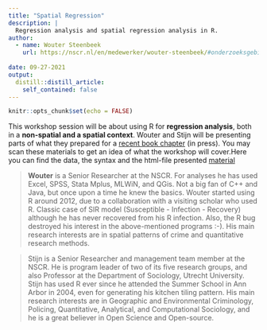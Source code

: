 ```yaml
---
title: "Spatial Regression"
description: |
  Regression analysis and spatial regression analysis in R.
author:
  - name: Wouter Steenbeek
    url: https://nscr.nl/en/medewerker/wouter-steenbeek/#onderzoeksgebieden
    
date: 09-27-2021
output:
  distill::distill_article:
    self_contained: false
---
```




```r
knitr::opts_chunk$set(echo = FALSE)
```

This workshop session will be about using R for **regression analysis**, both in a **non-spatial and a spatial context**. Wouter and Stijn will be presenting parts of what they prepared for a [recent book chapter](https://osf.io/jwnqx) (in press).
You may scan these materials to get an idea of what the workshop will cover.Here you can find the data, the syntax and the html-file presented [material](https://github.com/Jonkman1/NSCR_Web/tree/main/_posts/2021-09-27-spatialregression)

> **Wouter** is a Senior Researcher at the NSCR. For analyses he has used Excel, SPSS, Stata Mplus, MLWiN, and QGis. Not a big fan of C++ and Java, but once upon a time he knew the basics. Wouter started using R around 2012, due to a collaboration with a visiting scholar who used R. Classic case of SIR model (Susceptible - Infection - Recovery) although he has never recovered from his R infection. Also, the R bug destroyed his interest in the above-mentioned programs :-). His main research interests are in spatial patterns of crime and quantitative research methods.

> Stijn is a Senior Researcher and management team member at the NSCR. He is program leader of two of its five research groups, and also Professor at the Department of Sociology, Utrecht University. Stijn has used R ever since he attended the Summer School in Ann Arbor in 2004, even for generating his kitchen tiling pattern. His main research interests are in Geographic and Environmental Criminology, Policing, Quantitative, Analytical, and Computational Sociology, and he is a great believer in Open Science and Open-source.
 
 
